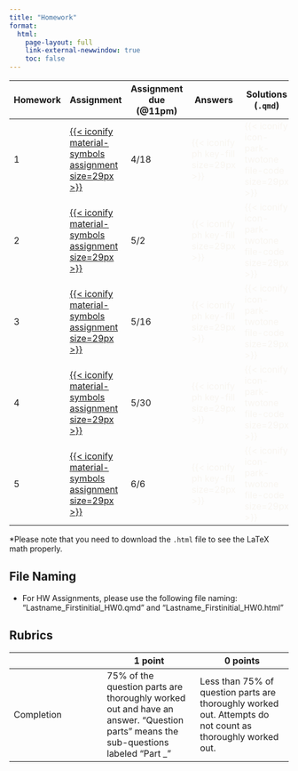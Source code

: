 ```yaml
---
title: "Homework"
format: 
  html:
    page-layout: full
    link-external-newwindow: true
    toc: false
---
```


| Homework | Assignment | Assignment due (\@11pm) | Answers | Solutions (`.qmd`) | Solutions (`.html`)\* |
|------------|------------|------------|------------|------------|------------|
| 1 | [[{{< iconify material-symbols assignment size=29px >}}](/homework/HW_01.qmd)]{style="color:#f8f5f0;"} | 4/18 | [{{< iconify ph key-fill size=29px >}}]{style="color:#f8f5f0;"} | [{{< iconify icon-park-twotone file-code size=29px >}}]{style="color:#f8f5f0;"} | [{{< iconify mingcute web-fill size=29px >}}]{style="color:#f8f5f0;"} |
| 2 | [[{{< iconify material-symbols assignment size=29px >}}](/homework/HW_02.qmd)]{style="color:#f8f5f0;"} | 5/2 | [{{< iconify ph key-fill size=29px >}}]{style="color:#f8f5f0;"} | [{{< iconify icon-park-twotone file-code size=29px >}}]{style="color:#f8f5f0;"} | [{{< iconify mingcute web-fill size=29px >}}]{style="color:#f8f5f0;"} |
| 3 | [[{{< iconify material-symbols assignment size=29px >}}](/homework/HW_03.qmd)]{style="color:#f8f5f0;"} | 5/16 | [{{< iconify ph key-fill size=29px >}}]{style="color:#f8f5f0;"} | [{{< iconify icon-park-twotone file-code size=29px >}}]{style="color:#f8f5f0;"} | [{{< iconify mingcute web-fill size=29px >}}]{style="color:#f8f5f0;"} |
| 4 | [[{{< iconify material-symbols assignment size=29px >}}](/homework/HW_04.qmd)]{style="color:#f8f5f0;"} | 5/30 | [{{< iconify ph key-fill size=29px >}}]{style="color:#f8f5f0;"} | [{{< iconify icon-park-twotone file-code size=29px >}}]{style="color:#f8f5f0;"} | [{{< iconify mingcute web-fill size=29px >}}]{style="color:#f8f5f0;"} |
| 5 | [[{{< iconify material-symbols assignment size=29px >}}](/homework/HW_05.qmd)]{style="color:#f8f5f0;"} | 6/6 | [{{< iconify ph key-fill size=29px >}}]{style="color:#f8f5f0;"} | [{{< iconify icon-park-twotone file-code size=29px >}}]{style="color:#f8f5f0;"} | [{{< iconify mingcute web-fill size=29px >}}]{style="color:#f8f5f0;"} |

\*Please note that you need to download the `.html` file to see the LaTeX math properly.

## File Naming

-   For HW Assignments, please use the following file naming: "Lastname_Firstinitial_HW0.qmd" and "Lastname_Firstinitial_HW0.html"

## Rubrics

|   | 1 point | 0 points |
|------------------------|------------------------|------------------------|
| Completion | 75% of the question parts are thoroughly worked out and have an answer. "Question parts" means the sub-questions labeled "Part \_" | Less than 75% of question parts are thoroughly worked out. Attempts do not count as thoroughly worked out. |
